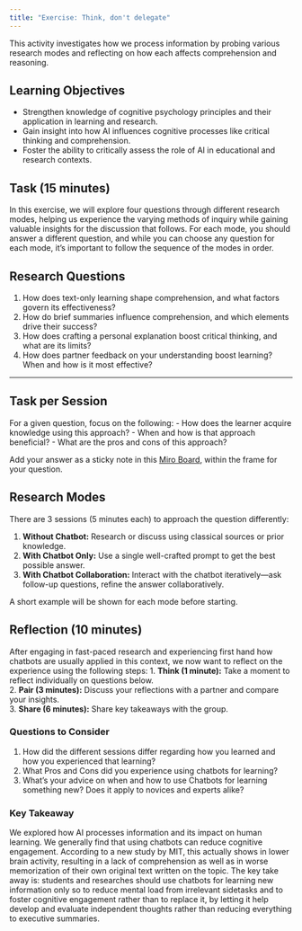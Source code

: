 ```yaml
---
title: "Exercise: Think, don't delegate"
---
```


This activity investigates how we process information by probing various research modes and reflecting on how each affects comprehension and reasoning.

## Learning Objectives

 - Strengthen knowledge of cognitive psychology principles and their application in learning and research.
 - Gain insight into how AI influences cognitive processes like critical thinking and comprehension.
 - Foster the ability to critically assess the role of AI in educational and research contexts.


## Task (15 minutes)

In this exercise, we will explore four questions through different research modes, helping us experience the varying methods of inquiry while gaining valuable insights for the discussion that follows.
For each mode, you should answer a different question, and while you can choose any question for each mode, it's important to follow the sequence of the modes in order.


::: {.callout-note collapse="true"}
## Research Questions

1. How does text-only learning shape comprehension, and what factors govern its effectiveness?
2. How do brief summaries influence comprehension, and which elements drive their success?
3. How does crafting a personal explanation boost critical thinking, and what are its limits?
4. How does partner feedback on your understanding boost learning? When and how is it most effective?

---

## Task per Session

For a given question, focus on the following:
- How does the learner acquire knowledge using this approach?
- When and how is that approach beneficial?
- What are the pros and cons of this approach?

Add your answer as a sticky note in this [Miro Board](https://miro.com/app/board/uXjVImDtm9s=/?share_link_id=59226697931), within the frame for your question.
:::

::: {.pro-tip collapse="false"}
## Research Modes

There are 3 sessions (5 minutes each) to approach the question differently:

1. **Without Chatbot:** Research or discuss using classical sources or prior knowledge.
2. **With Chatbot Only:** Use a single well-crafted prompt to get the best possible answer.
3. **With Chatbot Collaboration:** Interact with the chatbot iteratively—ask follow-up questions, refine the answer collaboratively.

A short example will be shown for each mode before starting.
:::


::: {.callout-note collapse="true"}
## Reflection (10 minutes)

After engaging in fast-paced research and experiencing first hand how chatbots are usually applied in this context, we now want to reflect on the experience using the following steps:
1. **Think (1 minute):** Take a moment to reflect individually on questions below.  
2. **Pair (3 minutes):** Discuss your reflections with a partner and compare your insights.  
3. **Share (6 minutes):** Share key takeaways with the group.

### Questions to Consider
1. How did the different sessions differ regarding how you learned and how you experienced that learning?
2. What Pros and Cons did you experience using chatbots for learning?
3. What's your advice on when and how to use Chatbots for learning something new? Does it apply to novices and experts alike?
::: 

### Key Takeaway

We explored how AI processes information and its impact on human learning.
We generally find that using chatbots can reduce cognitive engagement.
According to a new study by MIT, this actually shows in lower brain activity, resulting in a lack of comprehension as well as in worse memorization of their own original text written on the topic.
The key take away is: students and researches should use chatbots for learning new information only so to reduce mental load from irrelevant sidetasks and to foster cognitive engagement rather than to replace it, by letting it help develop and evaluate independent thoughts rather than reducing everything to executive summaries.


<!-- ---
title: "Exercises"
---

| {{< bi collection >}} Topic | {{< bi clock >}} Duration |
|-------|--------|
| [Think, don't delegate](exercise-1/index.qmd) | 25 min | -->
